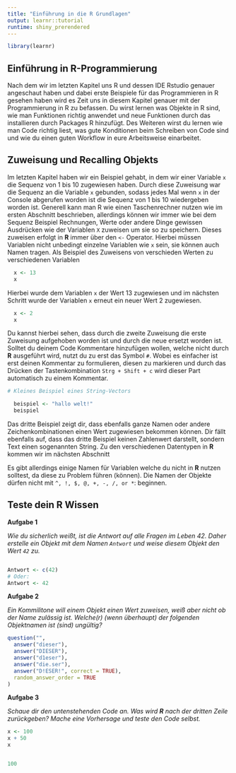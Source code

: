 ---
title: "Einführung in die R Grundlagen"
output: learnr::tutorial
runtime: shiny_prerendered
---
  
```{r, include=FALSE}
library(learnr)
```



## Einführung in **R**-Programmierung {#kapitel3}
    
Nach dem wir im letzten Kapitel uns R und dessen IDE Rstudio genauer angeschaut haben und dabei erste Beispiele für das Programmieren in R gesehen haben wird es Zeit uns in diesem Kapitel genauer mit der Programmierung in R zu befassen.
Du wirst lernen was Objekte in R sind, wie man Funktionen richtig anwendet und neue Funktionen durch das installieren durch Packages R hinzufügt. Des Weiteren wirst du lernen wie man Code richtig liest, was gute Konditionen beim Schreiben von Code sind und wie du einen guten Workflow in eure Arbeitsweise einarbeitet.

  
## Zuweisung und Recalling Objekts
  
Im letzten Kapitel haben wir ein Beispiel gehabt, in dem wir einer Variable `x` die Sequenz von 1 bis 10 zugewiesen haben. Durch diese Zuweisung war die Sequenz an die Variable `x` gebunden, sodass jedes Mal wenn `x` in der Console abgerufen worden ist die Sequenz von 1 bis 10 wiedergeben worden ist. Generell kann man R wie einen Taschenrechner nutzen wie im ersten Abschnitt beschrieben, allerdings können wir immer wie bei dem Sequenz Beispiel Rechnungen, Werte oder andere Dinge gewissen Ausdrücken wie der Variablen `X` zuweisen um sie so zu speichern.
Dieses zuweisen erfolgt in **R** immer über den `<-` Operator. Hierbei müssen Variablen nicht unbedingt einzelne Variablen wie `x` sein, sie können auch Namen tragen. Als Beispiel des Zuweisens von verschieden Werten zu verschiedenen Variablen

  
```{r}
  x <- 13
  x
```

Hierbei wurde dem Variablen `x` der Wert 13 zugewiesen und im nächsten Schritt wurde der Variablen `x` erneut ein neuer Wert 2 zugewiesen.
  
```{r}
  x <- 2
  x
```

Du kannst hierbei sehen, dass durch die zweite Zuweisung die erste Zuweisung aufgehoben worden ist und durch die neue ersetzt worden ist. Solltet du deinem Code Kommentare hinzufügen wollen, welche nicht durch **R** ausgeführt wird, nutzt du zu erst das Symbol `#`. Wobei es einfacher ist erst deinen Kommentar zu formulieren, diesen zu markieren und durch das Drücken der Tastenkombination `Strg + Shift + c` wird dieser Part automatisch zu einem Kommentar.
  
```{r}
# Kleines Beispiel eines String-Vectors

  beispiel <- "hallo welt!"
  beispiel
```
Das dritte Beispiel zeigt dir, dass ebenfalls ganze Namen oder andere Zeichenkombinationen einen Wert zugewiesen bekommen können. Dir fällt ebenfalls auf, dass das dritte Beispiel keinen Zahlenwert darstellt, sondern Text einen sogenannten String. Zu den verschiedenen Datentypen in **R** kommen wir im nächsten Abschnitt
  
Es gibt allerdings einige Namen für Variablen welche du nicht in **R** nutzen solltest, da diese zu Problem führen (können). Die Namen der Objekte dürfen nicht mit `^, !, $, @, +, -, /, or *`: beginnen.                

## Teste dein **R** Wissen
 
**Aufgabe 1** 
 
*Wie du sicherlich weißt, ist die Antwort auf alle Fragen im Leben 42. Daher erstelle ein Objekt mit dem Namen `Antwort` und weise diesem Objekt den Wert `42` zu.* 

```{r antwort42, exercise=TRUE}

```

```{r antwort42-solution}
Antwort <- c(42)
# Oder:
Antwort <- 42
```

**Aufgabe 2**

*Ein Kommilitone will einem Objekt einen Wert zuweisen, weiß aber nicht ob der Name zulässig ist. Welche(r) (wenn überhaupt) der folgenden Objektnamen ist (sind) ungültig?*
```{r aufgabe1, echo=FALSE}
question("",
  answer("dieser"),
  answer("DIESER"),
  answer("d1eser"),
  answer("die.ser"),
  answer("D!ESER!", correct = TRUE),
  random_answer_order = TRUE
)
```

**Aufgabe 3**

*Schaue dir den untenstehenden Code an. Was wird **R** nach der dritten Zeile zurückgeben? Mache eine Vorhersage und teste den Code selbst.*

```{r,eval=FALSE}

x <- 100
x + 50
x

```

```{r xeval, exercise=TRUE}

```

```{r xeval-solution}
100
```

<!---------------------------------------------------------- Kapitel 2.1 ---------------------------------------------------------->

